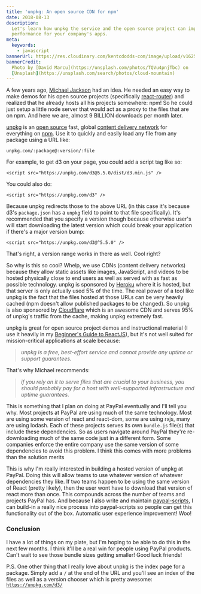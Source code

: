 ```yaml
---
title: 'unpkg: An open source CDN for npm'
date: 2018-08-13
description:
  Let's learn how unpkg the service and the open source project can improve
  performance for your company's apps.
meta:
  keywords:
    - javascript
bannerUrl: https://res.cloudinary.com/kentcdodds-com/image/upload/v1625033471/kentcdodds.com/content/blog/unpkg-an-open-source-cdn-for-npm/banner.jpg
bannerCredit:
  Photo by [David Marcu](https://unsplash.com/photos/TQVu4pnjTbc) on
  [Unsplash](https://unsplash.com/search/photos/cloud-mountain)
---
```


A few years ago, [Michael Jackson](https://twitter.com/mjackson) had an idea. He
needed an easy way to make demos for his open source projects (specifically
[react-router](https://reacttraining.com/react-router)) and realized that he
already hosts all his projects somewhere: npm! So he could just setup a little
node server that would act as a proxy to the files that are on npm. And here we
are, almost 9 BILLION downloads per month later.

[unpkg](https://unpkg.com) is an
[open source](https://github.com/unpkg/unpkg.com) fast, global
[content delivery network](https://en.wikipedia.org/wiki/Content_delivery_network)
for everything on [npm](https://www.npmjs.com). Use it to quickly and easily
load any file from any package using a URL like:

```
unpkg.com/:package@:version/:file
```

For example, to get d3 on your page, you could add a script tag like so:

```tsx
<script src="https://unpkg.com/d3@5.5.0/dist/d3.min.js" />
```

You could also do:

```tsx
<script src="https://unpkg.com/d3" />
```

Because unpkg redirects those to the above URL (in this case it's because d3's
`package.json` has a `unpkg` field to point to that file specifically). It's
recommended that you specify a version though because otherwise user's will
start downloading the latest version which could break your application if
there's a major version bump:

```tsx
<script src="https://unpkg.com/d3@^5.5.0" />
```

That's right, a version range works in there as well. Cool right?

So why is this so cool? Whelp, we use CDNs (content delivery networks) because
they allow static assets like images, JavaScript, and videos to be hosted
physically close to end users as well as served with as fast as possible
technology. unpkg is sponsored by [Heroku](https://www.heroku.com) where it is
hosted, but that server is only actually used 5% of the time. The real power of
a tool like unpkg is the fact that the files hosted at those URLs can be very
heavily cached (npm doesn't allow published packages to be changed). So unpkg is
also sponsored by [Cloudflare](https://www.cloudflare.com) which is an awesome
CDN and serves 95% of unpkg's traffic from the cache, making unpkg extremely
fast.

unpkg is great for open source project demos and instructional material (I use
it heavily in my [Beginner's Guide to ReactJS](http://kcd.im/beginner-react)),
but it's not well suited for mission-critical applications at scale because:

> _unpkg is a free, best-effort service and cannot provide any uptime or support
> guarantees._

That's why Michael recommends:

> _if you rely on it to serve files that are crucial to your business, you
> should probably pay for a host with well-supported infrastructure and uptime
> guarantees._

This is something that I plan on doing at PayPal eventually and I'll tell you
why. Most projects at PayPal are using much of the same technology. Most are
using some version of react and react-dom, some are using rxjs, many are using
lodash. Each of these projects serves its own `bundle.js` file(s) that include
these dependencies. So as users navigate around PayPal they're re-downloading
much of the same code just in a different form. Some companies enforce the
entire company use the same version of some dependencies to avoid this problem.
I think this comes with more problems than the solution merits

This is why I'm really interested in building a hosted version of unpkg at
PayPal. Doing this will allow teams to use whatever version of whatever
dependencies they like. If two teams happen to be using the same version of
React (pretty likely), then the user wont have to download that version of react
more than once. This compounds across the number of teams and projects PayPal
has. And because I also write and maintain
[paypal-scripts](/blog/tools-without-config), I can build-in a really nice
process into paypal-scripts so people can get this functionality out of the box.
Automatic user experience improvement! Woo!

### Conclusion

I have a lot of things on my plate, but I'm hoping to be able to do this in the
next few months. I think it'll be a real win for people using PayPal products.
Can't wait to see those bundle sizes getting smaller! Good luck friends!

P.S. One other thing that I really love about unpkg is the index page for a
package. Simply add a `/` at the end of the URL and you'll see an index of the
files as well as a version chooser which is pretty awesome:
[`https://unpkg.com/d3/`](https://unpkg.com/d3)
